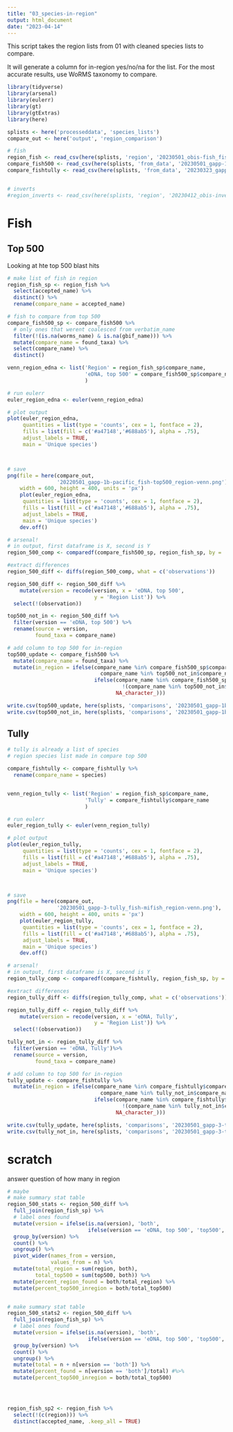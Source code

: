 ```yaml
---
title: "03_species-in-region"
output: html_document
date: "2023-04-14"
---
```


This script takes the region lists from 01 with cleaned species lists to compare.

It will generate a column for in-region yes/no/na for the list. For the most accurate results, use WoRMS taxonomy to compare.


```r
library(tidyverse)
library(arsenal)
library(eulerr)
library(gt)
library(gtExtras)
library(here)

splists <- here('processeddata', 'species_lists')
compare_out <- here('output', 'region_comparison')
```


```r
# fish
region_fish <- read_csv(here(splists, 'region', '20230501_obis-fish_fishbase_nep.csv'))[-1]
compare_fish500 <- read_csv(here(splists, 'from_data', '20230501_gapp-1b-pacific_fish-top500-worrms.csv'))
compare_fishtully <- read_csv(here(splists, 'from_data', '20230323_gapp-3-tully_12sfish-sp.csv'))


# inverts
#region_inverts <- read_csv(here(splists, 'region', '20230412_obis-invertebrates_nep.csv'))

```
# Fish


## Top 500
Looking at hte top 500 blast hits
```r
# make list of fish in region
region_fish_sp <- region_fish %>%
  select(accepted_name) %>%
  distinct() %>%
  rename(compare_name = accepted_name)

# fish to compare from top 500
compare_fish500_sp <- compare_fish500 %>%
  # only ones that werent coalesced from verbatim_name
  filter(!(is.na(worms_name) & is.na(gbif_name))) %>%
  mutate(compare_name = found_taxa) %>%
  select(compare_name) %>%
  distinct()

venn_region_edna <- list('Region' = region_fish_sp$compare_name,
                         'eDNA, top 500' = compare_fish500_sp$compare_name
                         )

# run eulerr
euler_region_edna <- euler(venn_region_edna)

# plot output
plot(euler_region_edna,
     quantities = list(type = 'counts', cex = 1, fontface = 2),
     fills = list(fill = c('#a47148','#688ab5'), alpha = .75),
     adjust_labels = TRUE,
     main = 'Unique species')



# save
png(file = here(compare_out, 
                '20220501_gapp-1b-pacific_fish-top500_region-venn.png'), 
    width = 600, height = 400, units = 'px')
    plot(euler_region_edna,
     quantities = list(type = 'counts', cex = 1, fontface = 2),
     fills = list(fill = c('#a47148','#688ab5'), alpha = .75),
     adjust_labels = TRUE,
     main = 'Unique species')
    dev.off()
```

```r

# arsenal!
# in output, first dataframe is X, second is Y
region_500_comp <- comparedf(compare_fish500_sp, region_fish_sp, by = 'compare_name')

#extract differences
region_500_diff <- diffs(region_500_comp, what = c('observations'))

region_500_diff <- region_500_diff %>%
    mutate(version = recode(version, x = 'eDNA, top 500',
                            y = 'Region List')) %>%
  select(!(observation)) 

top500_not_in <- region_500_diff %>%
  filter(version == 'eDNA, top 500') %>%
  rename(source = version,
         found_taxa = compare_name)

# add column to top 500 for in-region
top500_update <- compare_fish500 %>%
  mutate(compare_name = found_taxa) %>%
  mutate(in_region = ifelse(compare_name %in% compare_fish500_sp$compare_name & 
                              compare_name %in% top500_not_in$compare_name, "no", 
                            ifelse(compare_name %in% compare_fish500_sp$compare_name & 
                                     !(compare_name %in% top500_not_in$compare_name), 'yes',
                                   NA_character_)))

write.csv(top500_update, here(splists, 'comparisons', '20230501_gapp-1b-pacific_fish-top500_compared-region.csv'))
write.csv(top500_not_in, here(splists, 'comparisons', '20230501_gapp-1b-pacific_fish-top500_out-of-region.csv'))


```


## Tully


```r
# tully is already a list of species
# region species list made in compare top 500

compare_fishtully <- compare_fishtully %>%
  rename(compare_name = species)


venn_region_tully <- list('Region' = region_fish_sp$compare_name,
                         'Tully' = compare_fishtully$compare_name
                         )

# run eulerr
euler_region_tully <- euler(venn_region_tully)

# plot output
plot(euler_region_tully,
     quantities = list(type = 'counts', cex = 1, fontface = 2),
     fills = list(fill = c('#a47148','#688ab5'), alpha = .75),
     adjust_labels = TRUE,
     main = 'Unique species')



# save
png(file = here(compare_out, 
                '20230501_gapp-3-tully_fish-mifish_region-venn.png'), 
    width = 600, height = 400, units = 'px')
    plot(euler_region_tully,
     quantities = list(type = 'counts', cex = 1, fontface = 2),
     fills = list(fill = c('#a47148','#688ab5'), alpha = .75),
     adjust_labels = TRUE,
     main = 'Unique species')
    dev.off()
```



```r


# arsenal!
# in output, first dataframe is X, second is Y
region_tully_comp <- comparedf(compare_fishtully, region_fish_sp, by = 'compare_name')

#extract differences
region_tully_diff <- diffs(region_tully_comp, what = c('observations'))

region_tully_diff <- region_tully_diff %>%
    mutate(version = recode(version, x = 'eDNA, Tully',
                            y = 'Region List')) %>%
  select(!(observation)) 

tully_not_in <- region_tully_diff %>%
  filter(version == 'eDNA, Tully')%>%
  rename(source = version,
         found_taxa = compare_name)

# add column to top 500 for in-region
tully_update <- compare_fishtully %>%
  mutate(in_region = ifelse(compare_name %in% compare_fishtully$compare_name & 
                              compare_name %in% tully_not_in$compare_name, "no", 
                            ifelse(compare_name %in% compare_fishtully$compare_name & 
                                     !(compare_name %in% tully_not_in$compare_name), 'yes',
                                   NA_character_)))

write.csv(tully_update, here(splists, 'comparisons', '20230501_gapp-3-tully_fish-mifish_compared-region.csv'))
write.csv(tully_not_in, here(splists, 'comparisons', '20230501_gapp-3-tully_fish-mifish_out-of-region.csv'))


```




# scratch

answer question of how many in region

```r


# maybe
# make summary stat table
region_500_stats <- region_500_diff %>%
  full_join(region_fish_sp) %>%
  # label ones found
  mutate(version = ifelse(is.na(version), 'both', 
                          ifelse(version == 'eDNA, top 500', 'top500', 'region'))) %>%
  group_by(version) %>%
  count() %>%
  ungroup() %>%
  pivot_wider(names_from = version, 
              values_from = n) %>%
  mutate(total_region = sum(region, both),
         total_top500 = sum(top500, both)) %>%
  mutate(percent_region_found = both/total_region) %>%
  mutate(percent_top500_inregion = both/total_top500)


# make summary stat table
region_500_stats2 <- region_500_diff %>%
  full_join(region_fish_sp) %>%
  # label ones found
  mutate(version = ifelse(is.na(version), 'both', 
                          ifelse(version == 'eDNA, top 500', 'top500', 'region'))) %>%
  group_by(version) %>%
  count() %>%
  ungroup() %>%
  mutate(total = n + n[version == 'both']) %>%
  mutate(percent_found = n[version == 'both']/total) #%>%
  mutate(percent_top500_inregion = both/total_top500)





```

```r
region_fish_sp2 <- region_fish %>%
  select(!(c(region))) %>%
  distinct(accepted_name, .keep_all = TRUE) 
```

